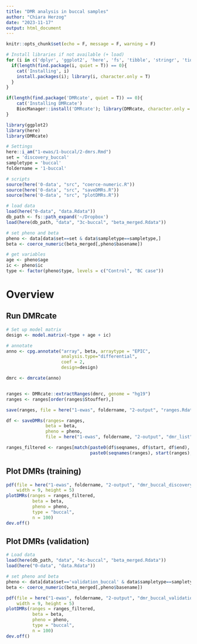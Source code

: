 ```yaml
---
title: "DMR analysis in buccal samples"
author: "Chiara Herzog"
date: "2023-11-17"
output: html_document
---
```


```r
knitr::opts_chunk$set(echo = F, message = F, warning = F)

# Install libraries if not available (+ load)
for (i in c('dplyr', 'ggplot2', 'here', 'fs', 'tibble', 'stringr', 'tidyverse', 'patchwork', 'devtools')){
  if(length(find.package(i, quiet = T)) == 0){
    cat('Installing', i)
    install.packages(i); library(i, character.only = T)
  }
}

if(length(find.package('DMRcate', quiet = T)) == 0){
    cat('Installing DMRcate')
    BiocManager::install('DMRcate'); library(DMRcate, character.only = T)
}

library(ggplot2)
library(here)
library(DMRcate)

# Settings
here::i_am("1-ewas/1-buccal/2-dmrs.Rmd")
set = 'discovery_buccal'
sampletype = 'buccal'
foldername = '1-buccal'

# scripts
source(here('0-data', "src", "coerce-numeric.R"))
source(here('0-data', "src", "saveDMRs.R"))
source(here('0-data', "src", "plotDMRs.R"))
```

```r
# load data
load(here("0-data", "data.Rdata"))
db_path <- fs::path_expand('~/Dropbox')
load(here(db_path, "data", "3c-buccal", "beta_merged.Rdata"))

# set pheno and beta
pheno <- data[data$set==set & data$sampletype==sampletype,]
beta <- coerce_numeric(beta_merged[,pheno$basename])

# get variables
age <- pheno$age
ic <- pheno$ic
type <- factor(pheno$type, levels = c("Control", "BC case"))
```

# Overview

## Run DMRcate

```r
# Set up model matrix
design <- model.matrix(~type + age + ic)

# annotate
anno <- cpg.annotate("array", beta, arraytype = "EPIC",
                     analysis.type="differential",
                     coef = 2,
                     design=design)

dmrc <- dmrcate(anno)


ranges <- DMRcate::extractRanges(dmrc, genome = "hg19")
ranges <- ranges[order(ranges$Stouffer),]

save(ranges, file = here("1-ewas", foldername, "2-output", "ranges.Rdata"))

df <- saveDMRs(ranges= ranges,
               beta = beta,
               pheno = pheno,
               file = here("1-ewas", foldername, "2-output", "dmr_list"))

ranges_filtered <- ranges[match(paste0(df$seqnames, df$start, df$end),
                                paste0(seqnames(ranges), start(ranges), end(ranges))),]
```

## Plot DMRs (training)

```r
pdf(file = here("1-ewas", foldername, "2-output", "dmr_buccal_discovery.pdf"),
    width = 9, height = 5)
plotDMRs(ranges = ranges_filtered,
          beta = beta,
          pheno = pheno,
          type = "buccal",
          n = 100)
dev.off()
```

## Plot DMRs (validation)


```r
# Load data
load(here(db_path, "data", "4c-buccal", "beta_merged.Rdata"))
load(here("0-data", "data.Rdata"))

# set pheno and beta
pheno <- data[data$set=='validation_buccal' & data$sampletype==sampletype,]
beta <- coerce_numeric(beta_merged[,pheno$basename])

pdf(file = here("1-ewas", foldername, "2-output", "dmr_buccal_validation.pdf"),
    width = 9, height = 5)
plotDMRs(ranges = ranges_filtered,
          beta = beta,
          pheno = pheno,
          type = "buccal",
          n = 100)
dev.off()
```